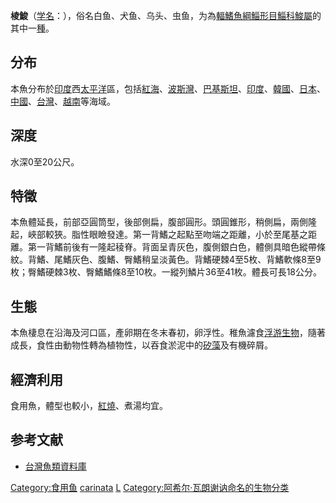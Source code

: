 {{Speciesbox 
| status = NE
| status_system = IUCN3.1
| status_ref = 
| taxon = Liza carinata
| authority =  [[Achille_Valenciennes|Valenciennes]], 1836
| synonyms = *''Liza carinata carinata''<br /><small>Valenciennes, 1836</small>
*''Mugil carinatus''<br /><small>Valenciennes, 1836</small>
}}

'''棱鮻'''（[[学名|学名]]：{{lang|la|'''''Liza carinata'''''}}），俗名白鱼、犬鱼、乌头、虫鱼，为為[[輻鰭魚綱|輻鰭魚綱]][[鯔形目|鯔形目]][[鯔科|鯔科]][[鮻屬|鮻屬]]的其中一[[種|種]]。

==分布==
本魚分布於[[印度|印度]]西[[太平洋|太平洋]]區，包括[[紅海|紅海]]、[[波斯灣|波斯灣]]、[[巴基斯坦|巴基斯坦]]、[[印度|印度]]、[[韓國|韓國]]、[[日本|日本]]、[[中國|中國]]、[[台灣|台灣]]、[[越南|越南]]等海域。

==深度==
水深0至20公尺。

==特徵==
本魚體延長，前部亞圓筒型，後部側扁，腹部圓形。頭圓錐形，稍側扁，兩側隆起，峽部較狹。脂性眼瞼發達。第一背鰭之起點至吻端之距離，小於至尾基之距離。第一背鰭前後有一隆起稜脊。背面呈青灰色，腹側銀白色，體側具暗色縱帶條紋。背鰭、尾鰭灰色、腹鰭、臀鰭稍呈淡黃色。背鰭硬棘4至5枚、背鰭軟條8至9枚；臀鰭硬棘3枚、臀鰭鰭條8至10枚。一縱列鱗片36至41枚。體長可長18公分。

==生態==
本魚棲息在沿海及河口區，產卵期在冬末春初，卵浮性。稚魚濾食[[浮游生物|浮游生物]]，隨著成長，食性由動物性轉為植物性，以吞食淤泥中的[[矽藻|矽藻]]及有機碎屑。

==經濟利用==
食用魚，體型也較小，[[紅燒|紅燒]]、煮湯均宜。

== 参考文献==
*[http://fishdb.sinica.edu.tw/ 台灣魚類資料庫] {{Wayback|url=http://fishdb.sinica.edu.tw/ |date=20080410000437 }}
{{Taxonbar|from=Q857802}}

[[Category:食用鱼|Category:食用鱼]]
[[Category:鮻屬|carinata]]
[[Category:1836年描述的魚類|L]]
[[Category:阿希尔·瓦朗谢讷命名的生物分类|Category:阿希尔·瓦朗谢讷命名的生物分类]]